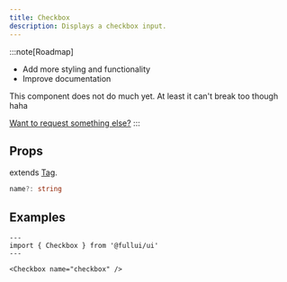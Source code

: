 ```yaml
---
title: Checkbox
description: Displays a checkbox input.
---
```


:::note[Roadmap]
- Add more styling and functionality
- Improve documentation

This component does not do much yet. At least it can't break too though haha

[Want to request something else?](https://github.com/fullui/ui/issues/new)
:::

## Props
extends [Tag](/utility/tag).
```ts
name?: string
```

## Examples

```astro live
---
import { Checkbox } from '@fullui/ui'
---

<Checkbox name="checkbox" />
```
